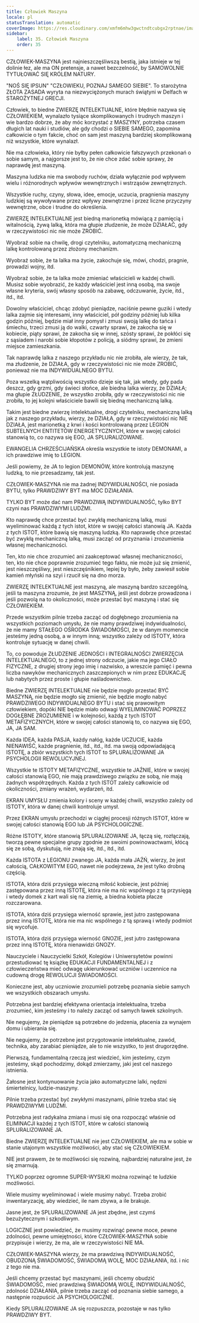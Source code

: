 ```yaml
---
title: Człowiek Maszyna
locale: pl
statusTranslation: automatic
coverImage: https://res.cloudinary.com/xmfm6mhw3gwctndtcubgx2rptnae/image/upload/v1740337243/small_cover_educacion_fundamental_a051170f1c.webp
sidebar:
    label: 35. Człowiek Maszyna
    order: 35
---
```

CZŁOWIEK-MASZYNA jest najnieszczęśliwszą bestią, jaka istnieje w tej dolinie łez, ale ma ON pretensje, a nawet bezczelność, by SAMOWOLNIE TYTUŁOWAĆ SIĘ KRÓLEM NATURY.

"NOŚ SIĘ IPSUN" "CZŁOWIEKU, POZNAJ SAMEGO SIEBIE". To starożytna ZŁOTA ZASADA wyryta na niezwyciężonych murach świątyni w Delfach w STAROŻYTNEJ GRECJI.

Człowiek, to biedne ZWIERZĘ INTELEKTUALNE, które błędnie nazywa się CZŁOWIEKIEM, wynalazło tysiące skomplikowanych i trudnych maszyn i wie bardzo dobrze, że aby móc korzystać z MASZYNY, potrzeba czasem długich lat nauki i studiów, ale gdy chodzi o SIEBIE SAMEGO, zapomina całkowicie o tym fakcie, choć on sam jest maszyną bardziej skomplikowaną niż wszystkie, które wynalazł.

Nie ma człowieka, który nie byłby pełen całkowicie fałszywych przekonań o sobie samym, a najgorsze jest to, że nie chce zdać sobie sprawy, że naprawdę jest maszyną.

Maszyna ludzka nie ma swobody ruchów, działa wyłącznie pod wpływem wielu i różnorodnych wpływów wewnętrznych i wstrząsów zewnętrznych.

Wszystkie ruchy, czyny, słowa, idee, emocje, uczucia, pragnienia maszyny ludzkiej są wywoływane przez wpływy zewnętrzne i przez liczne przyczyny wewnętrzne, obce i trudne do określenia.

ZWIERZĘ INTELEKTUALNE jest biedną marionetką mówiącą z pamięcią i witalnością, żywą lalką, która ma głupie złudzenie, że może DZIAŁAĆ, gdy w rzeczywistości nic nie może ZROBIĆ.

Wyobraź sobie na chwilę, drogi czytelniku, automatyczną mechaniczną lalkę kontrolowaną przez złożony mechanizm.

Wyobraź sobie, że ta lalka ma życie, zakochuje się, mówi, chodzi, pragnie, prowadzi wojny, itd.

Wyobraź sobie, że ta lalka może zmieniać właścicieli w każdej chwili. Musisz sobie wyobrazić, że każdy właściciel jest inną osobą, ma swoje własne kryteria, swój własny sposób na zabawę, odczuwanie, życie, itd., itd., itd.

Dowolny właściciel, chcąc zdobyć pieniądze, naciśnie pewne guziki i wtedy lalka zajmie się interesami, inny właściciel, pół godziny później lub kilka godzin później, będzie miał inny pomysł i zmusi swoją lalkę do tańca i śmiechu, trzeci zmusi ją do walki, czwarty sprawi, że zakocha się w kobiecie, piąty sprawi, że zakocha się w innej, szósty sprawi, że pokłóci się z sąsiadem i narobi sobie kłopotów z policją, a siódmy sprawi, że zmieni miejsce zamieszkania.

Tak naprawdę lalka z naszego przykładu nic nie zrobiła, ale wierzy, że tak, ma złudzenie, że DZIAŁA, gdy w rzeczywistości nic nie może ZROBIĆ, ponieważ nie ma INDYWIDUALNEGO BYTU.

Poza wszelką wątpliwością wszystko dzieje się tak, jak wtedy, gdy pada deszcz, gdy grzmi, gdy świeci słońce, ale biedna lalka wierzy, że DZIAŁA; ma głupie ZŁUDZENIE, że wszystko zrobiła, gdy w rzeczywistości nic nie zrobiła, to jej kolejni właściciele bawili się biedną mechaniczną lalką.

Takim jest biedne zwierzę intelektualne, drogi czytelniku, mechaniczną lalką jak z naszego przykładu, wierzy, że DZIAŁA, gdy w rzeczywistości nic NIE DZIAŁA, jest marionetką z krwi i kości kontrolowaną przez LEGION SUBTELNYCH ENTITETÓW ENERGETYCZNYCH, które w swojej całości stanowią to, co nazywa się EGO, JA SPLURALIZOWANE.

EWANGELIA CHRZEŚCIJAŃSKA określa wszystkie te istoty DEMONAMI, a ich prawdziwe imię to LEGION.

Jeśli powiemy, że JA to legion DEMONÓW, które kontrolują maszynę ludzką, to nie przesadzamy, tak jest.

CZŁOWIEK-MASZYNA nie ma żadnej INDYWIDUALNOŚCI, nie posiada BYTU, tylko PRAWDZIWY BYT ma MOC DZIAŁANIA.

TYLKO BYT może dać nam PRAWDZIWĄ INDYWIDUALNOŚĆ, tylko BYT czyni nas PRAWDZIWYMI LUDŹMI.

Kto naprawdę chce przestać być zwykłą mechaniczną lalką, musi wyeliminować każdą z tych istot, które w swojej całości stanowią JA. Każda z tych ISTOT, które bawią się maszyną ludzką. Kto naprawdę chce przestać być zwykłą mechaniczną lalką, musi zacząć od przyznania i zrozumienia własnej mechaniczności.

Ten, kto nie chce zrozumieć ani zaakceptować własnej mechaniczności, ten, kto nie chce poprawnie zrozumieć tego faktu, nie może już się zmienić, jest nieszczęśliwy, jest nieszczęśnikiem, lepiej by było, żeby zawiesił sobie kamień młyński na szyi i rzucił się na dno morza.

ZWIERZĘ INTELEKTUALNE jest maszyną, ale maszyną bardzo szczególną, jeśli ta maszyna zrozumie, że jest MASZYNĄ, jeśli jest dobrze prowadzona i jeśli pozwolą na to okoliczności, może przestać być maszyną i stać się CZŁOWIEKIEM.

Przede wszystkim pilnie trzeba zacząć od dogłębnego zrozumienia na wszystkich poziomach umysłu, że nie mamy prawdziwej indywidualności, że nie mamy STAŁEGO OŚRODKA ŚWIADOMOŚCI, że w danym momencie jesteśmy jedną osobą, a w innym inną; wszystko zależy od ISTOTY, która kontroluje sytuację w danej chwili.

To, co powoduje ZŁUDZENIE JEDNOŚCI i INTEGRALNOŚCI ZWIERZĘCIA INTELEKTUALNEGO, to z jednej strony odczucie, jakie ma jego CIAŁO FIZYCZNE, z drugiej strony jego imię i nazwisko, a wreszcie pamięć i pewna liczba nawyków mechanicznych zaszczepionych w nim przez EDUKACJĘ lub nabytych przez proste i głupie naśladownictwo.

Biedne ZWIERZĘ INTELEKTUALNE nie będzie mogło przestać BYĆ MASZYNĄ, nie będzie mogło się zmienić, nie będzie mogło nabyć PRAWDZIWEGO INDYWIDUALNEGO BYTU i stać się prawowitym człowiekiem, dopóki NIE będzie miało odwagi WYELIMINOWAĆ POPRZEZ DOGŁĘBNE ZROZUMIENIE i w kolejności, każdą z tych ISTOT METAFIZYCZNYCH, które w swojej całości stanowią to, co nazywa się EGO, JA, JA SAM.

Każda IDEA, każda PASJA, każdy nałóg, każde UCZUCIE, każda NIENAWIŚĆ, każde pragnienie, itd., itd., itd. ma swoją odpowiadającą ISTOTĘ, a zbiór wszystkich tych ISTOT to SPLURALIZOWANE JA PSYCHOLOGII REWOLUCYJNEJ.

Wszystkie te ISTOTY METAFIZYCZNE, wszystkie te JAŹNIE, które w swojej całości stanowią EGO, nie mają prawdziwego związku ze sobą, nie mają żadnych współrzędnych. Każda z tych ISTOT zależy całkowicie od okoliczności, zmiany wrażeń, wydarzeń, itd.

EKRAN UMYSŁU zmienia kolory i sceny w każdej chwili, wszystko zależy od ISTOTY, która w danej chwili kontroluje umysł.

Przez EKRAN umysłu przechodzi w ciągłej procesji różnych ISTOT, które w swojej całości stanowią EGO lub JA PSYCHOLOGICZNE.

Różne ISTOTY, które stanowią SPLURALIZOWANE JA, łączą się, rozłączają, tworzą pewne specjalne grupy zgodnie ze swoimi powinowactwami, kłócą się ze sobą, dyskutują, nie znają się, itd., itd., itd.

Każda ISTOTA z LEGIONU zwanego JA, każda mała JAŹŃ, wierzy, że jest całością, CAŁKOWITYM EGO, nawet nie podejrzewa, że jest tylko drobną częścią.

ISTOTA, która dziś przysięga wieczną miłość kobiecie, jest później zastępowana przez inną ISTOTĘ, która nie ma nic wspólnego z tą przysięgą i wtedy domek z kart wali się na ziemię, a biedna kobieta płacze rozczarowana.

ISTOTA, która dziś przysięga wierność sprawie, jest jutro zastępowana przez inną ISTOTĘ, która nie ma nic wspólnego z tą sprawą i wtedy podmiot się wycofuje.

ISTOTA, która dziś przysięga wierność GNOZIE, jest jutro zastępowana przez inną ISTOTĘ, która nienawidzi GNOZY.

Nauczyciele i Nauczycielki Szkół, Kolegiów i Uniwersytetów powinni przestudiować tę książkę EDUKACJI FUNDAMENTALNEJ i z człowieczeństwa mieć odwagę ukierunkować uczniów i uczennice na cudowną drogę REWOLUCJI ŚWIADOMOŚCI.

Konieczne jest, aby uczniowie zrozumieli potrzebę poznania siebie samych we wszystkich obszarach umysłu.

Potrzebna jest bardziej efektywna orientacja intelektualna, trzeba zrozumieć, kim jesteśmy i to należy zacząć od samych ławek szkolnych.

Nie negujemy, że pieniądze są potrzebne do jedzenia, płacenia za wynajem domu i ubierania się.

Nie negujemy, że potrzebne jest przygotowanie intelektualne, zawód, technika, aby zarabiać pieniądze, ale to nie wszystko, to jest drugorzędne.

Pierwszą, fundamentalną rzeczą jest wiedzieć, kim jesteśmy, czym jesteśmy, skąd pochodzimy, dokąd zmierzamy, jaki jest cel naszego istnienia.

Żałosne jest kontynuowanie życia jako automatyczne lalki, nędzni śmiertelnicy, ludzie-maszyny.

Pilnie trzeba przestać być zwykłymi maszynami, pilnie trzeba stać się PRAWDZIWYMI LUDŹMI.

Potrzebna jest radykalna zmiana i musi się ona rozpocząć właśnie od ELIMINACJI każdej z tych ISTOT, które w całości stanowią SPLURALIZOWANE JA.

Biedne ZWIERZĘ INTELEKTUALNE nie jest CZŁOWIEKIEM, ale ma w sobie w stanie utajonym wszystkie możliwości, aby stać się CZŁOWIEKIEM.

NIE jest prawem, że te możliwości się rozwiną, najbardziej naturalne jest, że się zmarnują.

TYLKO poprzez ogromne SUPER-WYSIŁKI można rozwinąć te ludzkie możliwości.

Wiele musimy wyeliminować i wiele musimy nabyć. Trzeba zrobić inwentaryzację, aby wiedzieć, ile nam zbywa, a ile brakuje.

Jasne jest, że SPLURALIZOWANE JA jest zbędne, jest czymś bezużytecznym i szkodliwym.

LOGICZNE jest powiedzieć, że musimy rozwinąć pewne moce, pewne zdolności, pewne umiejętności, które CZŁOWIEK-MASZYNA sobie przypisuje i wierzy, że ma, ale w rzeczywistości NIE MA.

CZŁOWIEK-MASZYNA wierzy, że ma prawdziwą INDYWIDUALNOŚĆ, OBUDZONĄ ŚWIADOMOŚĆ, ŚWIADOMĄ WOLĘ, MOC DZIAŁANIA, itd. i nic z tego nie ma.

Jeśli chcemy przestać być maszynami, jeśli chcemy obudzić ŚWIADOMOŚĆ, mieć prawdziwą ŚWIADOMĄ WOLĘ, INDYWIDUALNOŚĆ, zdolność DZIAŁANIA, pilnie trzeba zacząć od poznania siebie samego, a następnie rozpuścić JA PSYCHOLOGICZNE.

Kiedy SPLURALIZOWANE JA się rozpuszcza, pozostaje w nas tylko PRAWDZIWY BYT.


